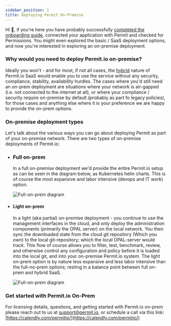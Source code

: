 ```yaml
---
sidebar_position: 1
title: Deploying Permit On-Premise
---
```


Hi 👋, if you're here you have probably successfully [completed the onboarding guide](/tutorials/onboarding/connect-your-app), connected your application with Permit and checked for Permissions.
You might even explored the basic / SaaS deployment options, and now you're interested in exploring an on-premise deployment.

### Why would you need to deploy Permit.io on-premise?

Ideally you won't - and for most, if not all cases, the [hybrid](/concepts/control-plane-and-data-plane) nature of Permit.io SaaS would enable you to use the service without any security, compliance, stability, availability hurdles.
The cases where you'd still need an on-prem deployment are situations where your network is air-gapped (i.e. not connected to the internet at all), or where your compliance / security require on-premise by default (probably as part fo legacy policies), for those cases and anything else where it is your preference we are happy to provide the on-prem options.

### On-premise deployment types

Let's talk about the various ways you can go about deploying Permit as part of your on-premise network.
There are two types of on-premise deployments of Permit.io:

- ### Full on-prem

  In a full on-premise deployment we'd provide the entire Permit.io setup as can be seen in the diagram below, as Kubernetes helm charts.
  This is of course the most expansive and labor intensive (devops and IT work) option.

  ![Full-on-prem diagram](/img/diagrams/full_on_prem.svg)

- #### Light on-prem

  In a light (aka partial) on-premise deployment - you continue to use the management interfaces in the cloud, and only deploy the administration components (primarily the OPAL server) on the local network.
  You then sync the downloaded state from the cloud git repository (Which you own) to the local git-repository; which the local OPAL-server would track.
  This flow of course allows you to filter, test, benchmark, review, and otherwise control any configuration and policy before it is loaded into the local git, and into your on-premise Permit.io system.
  The light on-prem option is by nature less expansive and less labor intensive than the full-no-prem options; resting in a balance point between full on-prem and hybrid SaaS.

  ![Full-on-prem diagram](/img/diagrams/partial_on_prem.svg)

### Get started with Permit.io On-Prem

For licensing details, questions, and getting started with Permit.io on-prem please reach out to us at [support@permit.io](mailto:support@permit.io), or schedule a call via this link: [https://calendly.com/permitio/](https://calendly.com/permitio/)
